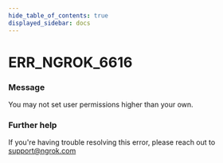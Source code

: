 ```yaml
---
hide_table_of_contents: true
displayed_sidebar: docs
---
```



# ERR_NGROK_6616

### Message

You may not set user permissions higher than your own.

<ErrorDetails error="err_ngrok_6616" />

### Further help

If you're having trouble resolving this error, please reach out to [support@ngrok.com](mailto:support@ngrok.com?subject=Help%20with%20ERR_NGROK_6616)
